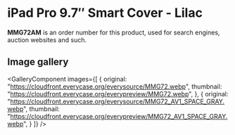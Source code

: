 
# iPad Pro 9.7″ Smart Cover - Lilac

<Callout type='info' emoji='👉🏻'>**MMG72AM** is an order number for this product, used for search engines, auction websites and such.</Callout>

## Image gallery

<GalleryComponent
    images={[
      {
        original: "https://cloudfront.everycase.org/everysource/MMG72.webp",
        thumbnail: "https://cloudfront.everycase.org/everypreview/MMG72.webp",
      },
      {
        original: "https://cloudfront.everycase.org/everysource/MMG72_AV1_SPACE_GRAY.webp",
        thumbnail: "https://cloudfront.everycase.org/everypreview/MMG72_AV1_SPACE_GRAY.webp",
      }
    ]}
  />
